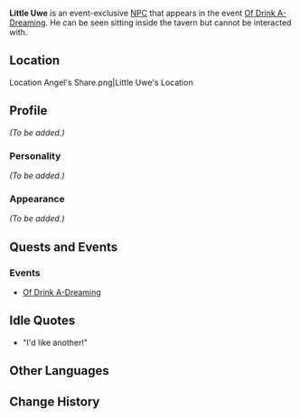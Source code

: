 {{Character Infobox
|image            = NPC Little Uwe.png
|type             = Event NPC
|realname         = Uwe
|region           = Mondstadt
}}
{{About|the event-exclusive NPC|the Hangout Event NPC|Uwe}}
'''Little Uwe''' is an event-exclusive [[NPC]] that appears in the event [[Of Drink A-Dreaming]]. He can be seen sitting inside the tavern but cannot be interacted with.

==Location==
<gallery hideaddbutton="true" captionalign="center">
Location Angel's Share.png|Little Uwe's Location
</gallery>

==Profile==
<!-- detailed story/lore information goes here -->
''(To be added.)''

===Personality===
''(To be added.)''

===Appearance===
''(To be added.)''

==Quests and Events==
===Events===
* [[Of Drink A-Dreaming]]

==Idle Quotes==
* "I'd like another!"

==Other Languages==
{{Other Languages|default_hidden = 1
|en      = Little Uwe
|zhs     = 小乌维
|zhs_rm  = Xiǎo Wūwéi
|zht     = 小烏維
|zht_rm  = Xiǎo Wūwéi
|ja      = ウーヴェジュニア
|ja_rm   = Uuve Jyunia
|ko      = 작은 우베
|ko_rm   = Jak'eun Ube
|es      = Pequeño Uwe
|fr      = Petit Uwe
|ru      = Малыш Уве
|th      = Little Uwe
|vi      = Uwe nhỏ
|de      = Kleiner Uwe
|id      = Little Uwe
|pt      = Pequeno Uwe
}}

==Change History==
{{Change History|2.5}}